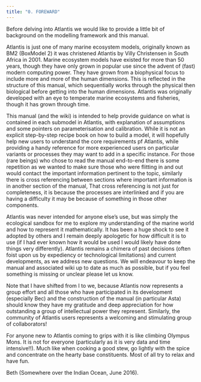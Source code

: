 ```yaml
---
title: "0. FOREWARD"
---
```


Before delving into Atlantis we would like to provide a little bit of background on the modelling framework and this manual.

Atlantis is just one of many marine ecosystem models, originally known as BM2 (BoxModel 2) it was christened Atlantis by Villy Christensen in South Africa in 2001. Marine ecosystem models have existed for more than 50 years, though they have only grown in popular use since the advent of (fast) modern computing power. They have grown from a biophysical focus to include more and more of the human dimensions. This is reflected in the structure of this manual, which sequentially works through the physical then biological before getting into the human dimensions. Atlantis was originally developed with an eye to temperate marine ecosystems and fisheries, though it has grown through time.

This manual (and the wiki) is intended to help provide guidance on what is contained in each submodel in Atlantis, with explanation of assumptions and some pointers on parameterisation and calibration. While it is not an explicit step-by-step recipe book on how to build a model, it will hopefully help new users to understand the core requirements pf Atlantis, while providing a handy reference for more experienced users on particular variants or processes they may want to add in a specific instance. For those (rare beings) who chose to read the manual end-to-end there is some repetition as we wanted to make sure those who were flitting in and out would contact the important information pertinent to the topic, similarly there is cross referencing between sections where important information is in another section of the manual, That cross referencing is not just for completeness, it is because the processes are interlinked and if you are having a difficulty it may be because of something in those other components.

Atlantis was never intended for anyone else's use, but was simply the ecological sandbox for me to explore my understanding of the marine world and how to represent it mathematically. It has been a huge shock to see it adopted by others and I remain deeply apologetic for how difficult it is to use (if I had ever known how it would be used I would likely have done things very differently). Atlantis remains a chimera of past decisions (often foist upon us by expediency or technological limitations) and current developments, as we address new questions. We will endeavour to keep the manual and associated wiki up to date as much as possible, but if you feel something is missing or unclear please let us know.

Note that I have shifted from I to we, because Atlantis now represents a group effort and all those who have participated in its development (especially Bec) and the construction of the manual (in particular Asta) should know they have my gratitude and deep appreciation for how outstanding a group of intellectual power they represent. Similarly, the community of Atlantis users represents a welcoming and stimulating group of collaborators!

For anyone new to Atlantis coming to grips with it is like climbing Olympus Mons. It is not for everyone (particularly as it is very data and time intensive!!). Much like when cooking a good stew, go lightly with the spice and concentrate on the hearty base constituents. Most of all try to relax and have fun.

Beth (Somewhere over the Indian Ocean, June 2016).